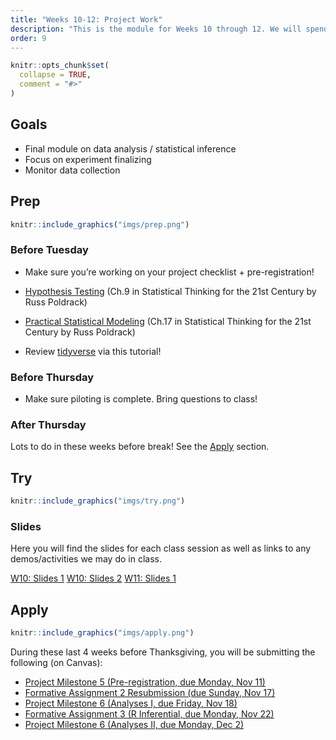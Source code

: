 ```yaml
---
title: "Weeks 10-12: Project Work"
description: "This is the module for Weeks 10 through 12. We will spend these classes ironing out details of your project and making sure everything is going smoothly. We will also round out our discussion of statistical inferencing."
order: 9
---
```


```r
knitr::opts_chunk$set(
  collapse = TRUE,
  comment = "#>"
)
```

## Goals
- Final module on data analysis / statistical inference
- Focus on experiment finalizing
- Monitor data collection

## Prep 

:::::{.card .border .border-2 .border-info}
:::: {.grid .g-0}
::: {.g-col-3}
:::: {.card-body}

```r
knitr::include_graphics("imgs/prep.png")
```

::::
:::

::: {.g-col-9}
:::: {.card-body}
### Before Tuesday

- Make sure you're working on your project checklist + pre-registration!

- [Hypothesis Testing](https://statsthinking21.github.io/statsthinking21-core-site/hypothesis-testing.html) (Ch.9 in Statistical Thinking for the 21st Century by Russ Poldrack)

- [Practical Statistical Modeling](https://statsthinking21.github.io/statsthinking21-core-site/practical-example.html) (Ch.17 in Statistical Thinking for the 21st Century by Russ Poldrack)

- Review [tidyverse](https://malooflab.ucdavis.edu/apps/tidyverse-tutorial/) via this tutorial!

### Before Thursday

- Make sure piloting is complete. Bring questions to class! 

### After Thursday

Lots to do in these weeks before break! See the [Apply](#apply) section.

::::
:::
::::
:::::

## Try {.mt-5}

:::::{.card .border .border-2 .border-info}
:::: {.grid .g-0}
::: {.g-col-3}
:::: {.card-body}

```r
knitr::include_graphics("imgs/try.png")
```

::::
:::

::: {.g-col-9}
:::: {.card-body}

### Slides

Here you will find the slides for each class session as well as links to any demos/activities we may do in class.

<a class="btn btn-outline-info" href="../../slides/W10_models.pdf" role="button" target="_blank">W10: Slides 1</a>
<a class="btn btn-outline-info" href="../../slides/W10_data_collection.pdf" role="button" target="_blank">W10: Slides 2</a>
<a class="btn btn-outline-info" href="../../slides/W11_data_collection.pdf" role="button" target="_blank">W11: Slides 1</a>

::::
:::


::::
:::::

## Apply {.mt-5}

:::::{.card .border .border-2 .border-info}
:::: {.grid .g-0}
::: {.g-col-3}
:::: {.card-body}

```r
knitr::include_graphics("imgs/apply.png")
```

::::
:::

::: {.g-col-9}
:::: {.card-body}

During these last 4 weeks before Thanksgiving, you will be submitting the following (on Canvas):

- <span style="color:#508AB0"><a href="https://bowdoin.instructure.com/courses/6255/assignments/63607?module_item_id=382086" target="_blank">Project Milestone 5 (Pre-registration, due Monday, Nov 11)</a></span>
- <span style="color:#508AB0"><a href="https://bowdoin.instructure.com/courses/6255/assignments/63590?module_item_id=382091" target="_blank">Formative Assignment 2 Resubmission (due Sunday, Nov 17)</a></span>
- <span style="color:#508AB0"><a href="https://bowdoin.instructure.com/courses/6255/assignments/63609?module_item_id=382095" target="_blank">Project Milestone 6 (Analyses I, due Friday, Nov 18)</a></span>
- <span style="color:#508AB0"><a href="https://bowdoin.instructure.com/courses/6255/assignments/63591?module_item_id=382092" target="_blank">Formative Assignment 3 (R Inferential, due Monday, Nov 22)</a></span>
- <span style="color:#508AB0"><a href="https://bowdoin.instructure.com/courses/6255/assignments/70918?module_item_id=413626" target="_blank">Project Milestone 6 (Analyses II, due Monday, Dec 2)</a></span>



::::
:::


::::
:::::